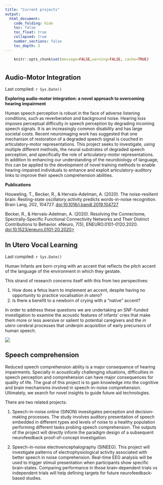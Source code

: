 ```yaml
---
title: "Current projects"
output:
  html_document:
    code_folding: hide
    toc: false
    toc_float: true
    collapsed: true
    number_sections: false
    toc_depth: 3
---
```


```{=html}
<style>
  .nav-pills>li>a:hover, .nav-pills>li>a:focus, .nav-pills>li.active>a,     .nav-pills>li.active>a:hover, .nav-pills>li.active>a:focus{
     background-color: CadetBlue; 
     }
</style>
```
<!-- https://www.angularfix.com/2021/10/how-to-change-tabset-colors-without.html -->

```r
    knitr::opts_chunk$set(message=FALSE,warning=FALSE, cache=TRUE)
```

#  {.tabset .tabset-fade .tabset-pills}

## Audio-Motor Integration

Last compiled: `r Sys.Date()`

**Exploring audio-motor integration: a novel approach to overcoming hearing impairment**

Human speech perception is robust in the face of adverse listening conditions, such as reverberation and background noise. Hearing loss imposes perceptual difficulty in speech perception by degrading incoming speech signals. It is an increasingly common disability and has large societal costs. Recent neuroimaging work has suggested that one mechanism of restoration of a degraded speech signal is couched in articulatory-motor representations. This project seeks to investigate, using multiple different methods, the neural substrates of degraded speech perception, and specifically the role of articulatory-motor representations. In addition to enhancing our understanding of the neurobiology of language, this can be applied to the development of novel training methods to enable hearing-impaired individuals to enhance and exploit articulatory-auditory links to improve their speech comprehension abilities.

**Publications**

Houweling, T., Becker, R., & Hervais-Adelman, A. (2020). The noise-resilient brain: Resting-state oscillatory activity predicts words-in-noise recognition. Brain Lang, 202, 104727. [doi:10.1016/j.bandl.2019.104727](https://www.sciencedirect.com/science/article/pii/S0093934X19303438)

Becker, R., & Hervais-Adelman, A. (2020). Resolving the Connectome, Spectrally-Specific Functional Connectivity Networks and Their Distinct Contributions to Behavior. eNeuro, 7(5), ENEURO.0101-0120.2020. [doi:10.1523/eneuro.0101-20.2020>](https://www.eneuro.org/content/7/5/ENEURO.0101-20.2020)

## In Utero Vocal Learning

Last compiled: `r Sys.Date()`

Human Infants are born crying with an accent that reflects the pitch accent of the language of the environment in which they gestate.

This strand of research concerns itself with this from two perspectives:

1.  How does a fetus learn to implement an accent, despite having no opportunity to practice vocalisation *in utero*?
2.  Is there a benefit to a newborn of crying with a "native" accent?

In order to address these questions we are undertaking an SNF-funded investigation to examine the acoustic features of infants' cries that make them more or less aversive or salient to potential caregivers and the *in utero* cerebral processes that underpin acquisition of early precursors of human speech.

![](images/Scanner_setup_wbkgd.png)

## Speech comprehension

Reduced speech comprehension ability is a major consequence of hearing impairments. Specially in acoustically challenging situations, difficulties in speech perception and comprehension can have major consequences for quality of life. The goal of this project is to gain knowledge into the cognitive and brain mechanisms involved in speech-in-noise comprehension. Ultimately, we search for novel insights to guide future aid technologies.

There are two related projects:

1.  Speech-in-noise online (SINON) investigates perception and decision-making processes. The study involves auditory presentation of speech embedded in different types and levels of noise to a healthy population performing different tasks probing speech comprehension. The outputs of the project will directly inform the paradigm design of a subsequent neurofeedback proof-of-concept investigation.

<!-- -->

2.  Speech-in-noise electroencephalography (SINEEG). This project will investigate patterns of electrophysiological activity associated with better speech in noise comprehension. Real-time EEG analysis will be used to trigger stimuli presentation when participants show specific brain-states. Comparing performance in those brain-dependent trials vs independent trials will help defining targets for future neurofeedback-based studies.

#  {.unnumbered}

